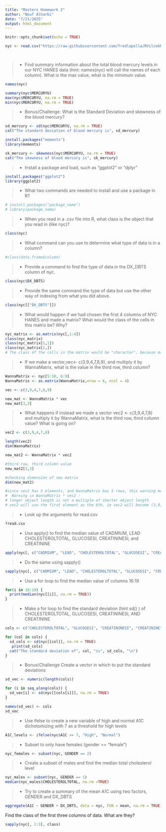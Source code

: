 ```yaml
---
title: "Masters Homework 2"
author: "Nouf Alharbi"
date: "7/21/2025"
output: html_document
---
```


```r
knitr::opts_chunk$set(echo = TRUE)
```


```r

nyc <- read.csv("https://raw.githubusercontent.com/fredlapolla/RVilcekMaster23/master/NYC_HANES_DIAB.csv")

  
```

>- Find summary information about the total blood mercury levels in our NYC HANES data (hint: names(nyc) will call the names of each column). What is the max value, what is the minimum value.  

```r
names(nyc)

summary(nyc$MERCURYU)
max(nyc$MERCURYU, na.rm = TRUE)
min(nyc$MERCURYU, na.rm = TRUE)

```

>- Bonus/Challenge: What is the Standard Deviation and skewness of the blood mercury?

```r
sd_mercury <- sd(nyc$MERCURYU, na.rm = TRUE)
cat("The standard deviation of blood mercury is", sd_mercury)

install.packages("moments")
library(moments)

sk_mercury <- skewness(nyc$MERCURYU, na.rm = TRUE)
cat("The skewness of blood mercury is", sk_mercury)


```



>- Install a package and load, such as "ggplot2" or "dplyr"

```r
install.packages("ggplot2")
library(ggplot2)

```



>- What two commands are needed to install and use a package in R?

```r
# install.packages("package_name")
# library(package_name)
```




>- When you read in a .csv file into R, what class is the object that you read in (like nyc)?
```r
class(nyc)
```


>- What command can you use to determine what type of data is in a column?

```r
#class(data.frame$column)
```


>- Provide a command to find the type of data in the DX_DBTS column of nyc. 

```r
class(nyc$DX_DBTS)
```


>- Provide the same command the type of data but use the other way of indexing from what you did above. 

```r

class(nyc[["DX_DBTS"]])

```



>- What would happen if we had chosen the first 4 columns of NYC HANES and made a matrix? What would the class of the cells in this matrix be? Why?

```r
nyc_matrix <- as.matrix(nyc[,1:4])
class(nyc_matrix)
class(nyc_matrix[1,1])
class(nyc_matrix[2,])
# The class of the cells in the matrix would be "character", because matrices cannot hold different types of data so it converted them all into character strings because that is the lowest data type in the hierarchy.
```


>- If we make a vector,vec<- c(3,9,4,7,8,9), and multiply it by WannaMatrix, what is the value in the third row, third column? 

```r
WannaMatrix <- nyc[5:10, 6:9]
WannaMatrix <- as.matrix(WannaMatrix,nrow = 6, ncol = 4)

vec <- c(3,9,4,7,8,9)

new_mat <- WannaMatrix * vec
new_mat[3,3]

```



>- What happens if instead we made a vector vec2 <- c(3,9,4,7,8) and multiply it by WannaMatrix, what is the third row, third column value? What is going on? 

```r
vec2 <- c(3,9,4,7,8)

length(vec2)
dim(WannaMatrix)

new_mat2 <- WannaMatrix * vec2

#third row, third column value
new_mat2[3,3]

#checking dimension of new matrix
dim(new_mat2)

#since vec2 has 5 elements, and WannaMatrix has 5 rows, this warning messages pops up: 
#  Warning in WannaMatrix * vec2 :
# longer object length is not a multiple of shorter object length
# vec2 will use the first element as the 6th, ie vec2 will become (3,9,4,7,8,3) to match the dimensions of the matrix
```


>- Look up the arguments for read.csv

```r

?read.csv

```


>- Use apply() to find the median value of CADMIUM, LEAD CHOLESTEROLTOTAL, GLUCOSESI, CREATININESI, and CREATININE

```r

apply(nyc[, c("CADMIUM", "LEAD", "CHOLESTEROLTOTAL", "GLUCOSESI", "CREATININESI", "CREATININE")], 2, median, na.rm = TRUE)

```


>- Do the same using sapply()

```r

sapply(nyc[, c("CADMIUM", "LEAD", "CHOLESTEROLTOTAL", "GLUCOSESI", "CREATININESI", "CREATININE")], median, na.rm = TRUE)


```

>- Use a for loop to find the median value of columns 16:19

```r

for(i in 16:19) {
  print(median(nyc[[i]], na.rm = TRUE))
}

```


>- Make a for loop to find the standard deviation (hint sd() ) of CHOLESTEROLTOTAL, GLUCOSESI, CREATININESI, AND CREATININE

```r
cols <- c("CHOLESTEROLTOTAL", "GLUCOSESI", "CREATININESI", "CREATININE")

for (col in cols) {
  sd_cols <- sd(nyc[[col]], na.rm = TRUE)
   print(sd_cols)
  cat("The standard deviation of", col, "is", sd_cols, "\n")
}
```


>- Bonus/Challenge Create a vector in which to put the standard deviations 

```r

sd_vec <- numeric(length(cols))

for (i in seq_along(cols)) {
  sd_vec[i] <- sd(nyc[[cols[i]]], na.rm = TRUE)
}

names(sd_vec) <- cols
sd_vec

```


>- Use ifelse to create a new variable of high and normal A1C dichotomizing with 7 as a threshold for high levels

```r

A1C_levels <- ifelse(nyc$A1C >= 7, "High", "Normal")

```


>- Subset to only have females (gender == "female")

```r
nyc_females <- subset(nyc, GENDER == 2)

```


>- Create a subset of males and find the median total cholesterol level

```r
nyc_males <- subset(nyc, GENDER == 1)
median(nyc_males$CHOLESTEROLTOTAL, na.rm =TRUE)
```


>- Try to create a summary of the mean A1C using two factors, GENDER and DX_DBTS

```r

aggregate(A1C ~ GENDER + DX_DBTS, data = nyc, FUN = mean, na.rm = TRUE)

```

Find the class of the first three columns of data. What are they?

```r

sapply(nyc[, 1:3], class)

```

